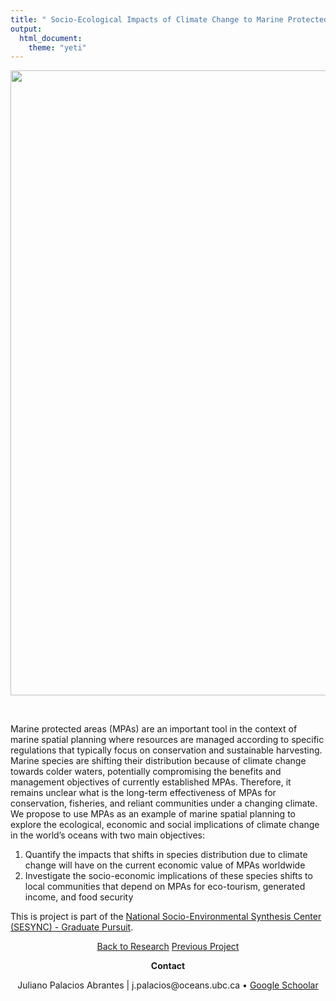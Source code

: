 ```yaml
---
title: " Socio-Ecological Impacts of Climate Change to Marine Protected Areas"
output:
  html_document:
    theme: "yeti"
---
```


<center>

<img src="Projects_Images/Transboundary.png" width="1000px">

</center>

<br>

Marine protected areas (MPAs) are an important tool in the context of marine spatial planning where resources are managed according to specific regulations that typically focus on conservation and sustainable harvesting. Marine species are shifting their distribution because of climate change towards colder waters, potentially compromising the benefits and management objectives of currently established MPAs. Therefore, it remains unclear what is the long-term effectiveness of MPAs for conservation, fisheries, and reliant communities under a changing climate. We propose to use MPAs as an example of marine spatial planning to explore the ecological, economic and social implications of climate change in the world’s oceans with two main objectives:

1) Quantify the impacts that shifts in species distribution due to climate change will have on the current economic value of MPAs worldwide
2) Investigate the socio-economic implications of these species shifts to local communities that depend on MPAs for eco-tourism, generated income, and food security

This is project is part of the [National Socio-Environmental Synthesis Center (SESYNC) - Graduate Pursuit](https://www.sesync.org/opportunities/research-thematic-pursuits/graduate-pursuits-request-for-proposals).


<!-- ## Working Papers -->


<!-- ## Publications -->


<!-- ## Related Work  -->

<!-- ## News  -->

<center>

<a class="btn btn-default" href="https://www.julianopalacios.com/Research.html">Back to Research</a>
<a class="btn btn-default" href="https://www.julianopalacios.com/Projects/Transboundary.html">Previous Project</a>

**Contact**

Juliano Palacios Abrantes | j.palacios@oceans.ubc.ca • [Google Schoolar](https://scholar.google.ca/citations?user=EZpBcjcAAAAJ&hl=en)

<div id="google_translate_element"></div><script type="text/javascript">
function googleTranslateElementInit() {
  new google.translate.TranslateElement({pageLanguage: 'en', includedLanguages: 'es,pt'}, 'google_translate_element');
}
</script><script type="text/javascript" src="//translate.google.com/translate_a/element.js?cb=googleTranslateElementInit"></script>

<!-- Global site tag (gtag.js) - Google Analytics -->
<script async src="https://www.googletagmanager.com/gtag/js?id=UA-105699898-4"></script>
<script>
  window.dataLayer = window.dataLayer || [];
  function gtag(){dataLayer.push(arguments);}
  gtag('js', new Date());

  gtag('config', 'UA-105699898-4');
</script>

</center>